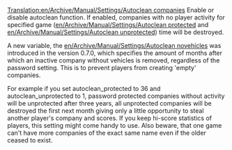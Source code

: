 [[Translation:en/Archive/Manual/Settings/Autoclean companies]]
Enable or disable autoclean function. If enabled, companies with no player activity for specified game ([[en/Archive/Manual/Settings/Autoclean protected]] and [[en/Archive/Manual/Settings/Autoclean unprotected]]) time will be destroyed.

A new variable, the [[en/Archive/Manual/Settings/Autoclean novehicles]] was introduced in the version 0.7.0, which specifies the amount of months after which an inactive company without vehicles is removed, regardless of the password setting. This is to prevent players from creating 'empty' companies.

For example if you set autoclean_protected to 36 and autoclean_unprotected to 1, password protected companies without activity will be unprotected after three years, all unprotected companies will be destroyed the first next month giving only a little opportunity to steal another player's company and scores. If you keep hi-score statistics of players, this setting might come handy to use.
Also beware, that one game can't have more companies of the exact same name even if the older ceased to exist.